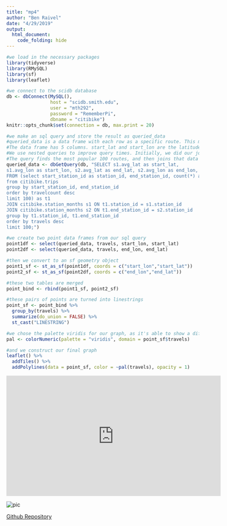 ```yaml
---
title: "mp4"
author: "Ben Raivel"
date: "4/29/2019"
output:
  html_document:
    code_folding: hide
---
```


```r
#we load in the necessary packages
library(tidyverse)
library(RMySQL)
library(sf)
library(leaflet)

#we connect to the scidb database
db <- dbConnect(MySQL(), 
                host = "scidb.smith.edu", 
                user = "mth292", 
                password = "RememberPi", 
                dbname = "citibike")
knitr::opts_chunk$set(connection = db, max.print = 20)

#we make an sql query and store the result as queried_data
#queried_data is a data frame with each row as a specific route. This means that for every pairing of start and end location, there is a row in this data frame. For analyzation purposes, we took the most popular 100 routes. 
#The data frame has 5 columns. start_lat and start_lon are the latitude and longitude of the starting location, with end_lat and end_lon as the latitude and longitude of the ending location. Our final column, travels, is the number of times people took that route.
#We use nested queries to improve query times. Initially, we did our joinings to get location data while calculating travels and then took the top 100 travels. This took forever. A much more efficient method was to calculate the top 100 travels, and then only join the location data onto that much smaller table with 100 rows.
#The query finds the most popular 100 routes, and then joins that data onto station_months twice in order to get location information for the starting and ending location. From here, we select the 5 rows mentioned earlier: the latitudes and longitudes for starting and ending location and the amount of times each route was travelled.
queried_data <- dbGetQuery(db, "SELECT s1.avg_lat as start_lat, 
s1.avg_lon as start_lon, s2.avg_lat as end_lat, s2.avg_lon as end_lon, travelcount as travels
FROM (select start_station_id as station_id, end_station_id, count(*) as travelcount
from citibike.trips
group by start_station_id, end_station_id
order by travelcount desc
limit 100) as t1
JOIN citibike.station_months s1 ON t1.station_id = s1.station_id
JOIN citibike.station_months s2 ON t1.end_station_id = s2.station_id
group by t1.station_id, t1.end_station_id
order by travels desc
limit 100;")
```

```r
#we create two point data frames from our sql query
point1df <- select(queried_data, travels, start_lon, start_lat)
point2df <- select(queried_data, travels, end_lon, end_lat)

#then we convert to an sf geometry object
point1_sf <- st_as_sf(point1df, coords = c("start_lon","start_lat"))
point2_sf <- st_as_sf(point2df, coords = c("end_lon","end_lat"))

#these two tables are merged
point_bind <- rbind(point1_sf, point2_sf)

#these pairs of points are turned into linestrings
point_sf <- point_bind %>%
  group_by(travels) %>%
  summarize(do_union = FALSE) %>%
  st_cast("LINESTRING")

#we chose the palette viridis for our graph, as it's able to show a difference in popularity between the top 100 as opposed to monochromatic palettes
pal <- colorNumeric(palette = "viridis", domain = point_sf$travels)

#and we construct our final graph
leaflet() %>%
  addTiles() %>%
  addPolylines(data = point_sf, color = ~pal(travels), opacity = 1)
```

<iframe width="560" height="315" src="https://www.youtube.com/embed/iWwr13pY76E" frameborder="0" allow="accelerometer; autoplay; encrypted-media; gyroscope; picture-in-picture" allowfullscreen></iframe>

<img src="https://d21xlh2maitm24.cloudfront.net/nyc/01unlock2.JPG?mtime=20160428123800" alt = "pic" />

[Github Repository](https://github.com/benraivel/mp4)
